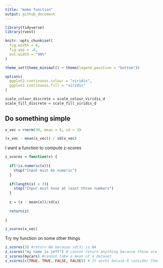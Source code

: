 ```yaml
---
title: "make function"
output: github_document
---
```


```r
library(tidyverse)
library(rvest)

knitr::opts_chunk$set(
  fig.width = 6,
  fig.asp = .6,
  out.width = "90%"
)

theme_set(theme_minimal() + theme(legend.position = "bottom"))

options(
  ggplot2.continuous.colour = "viridis",
  ggplot2.continuous.fill = "viridis"
)

scale_colour_discrete = scale_colour_viridis_d
scale_fill_discrete = scale_fill_viridis_d
```

## Do something simple

```r
x_vec = rnorm(30, mean = 5, sd = 3)

(x_vec - mean(x_vec)) / sd(x_vec)
```

I want a function to compute z-scores

```r
z_scores = function(x) {
  
  if(!is.numeric(x)){
    stop("Input must be numeric")
  }
  
  if(length(x) < 3){
    stop("Inpur must have at least three numbers")
  }
  
  z = (x - mean(x))/sd(x)
  
  return(z)
 
}

z_scores(x_vec)
```

Try my function on some other things

```r
z_scores(3) #return NA because sd(3) is NA
z_scores("my name is jeff") # cannot return anything because those are characters
z_scores(mycars) #cannot take a mean of a dataset
z_scores(c(TRUE, TRUE, FALSE, FALSE)) # It works becase R consider them as 1100
```

